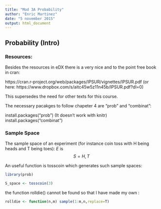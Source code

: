 ```yaml
---
title: "Mod 3A Probability"
author: "Enric Martinez"
date: "5 november 2015"
output: html_document
---
```


## Probability (Intro)

### Resources: 

Besides the resources in eDX there is a very nice and to the point free book in cran: 

https://cran.r-project.org/web/packages/IPSUR/vignettes/IPSUR.pdf 
(or here: https://www.dropbox.com/s/aitc45w5z11n45b/IPSUR.pdf?dl=0)



This supersedes the need for other texts for this course.

The necessary pacakges to follow chapeter 4 are   "prob" and "combinat": 


install.packages("prob")   (It doesn't work with knitr)
install.packages("combinat") 



### Sample Space

The sample space of an experiment (for instance coin toss with H being heads and T being toes):  $E$ is $$S={H,T}$$

An useful function is tosscoin which generates such sample spaces: 

```r
library(prob)

S_space <- tosscoin(3)

````

the function rolldie() cannot be found so that I have made my own : 

```r
rolldie <- function(n,m) sample(1:m,n,replace=T)
```




